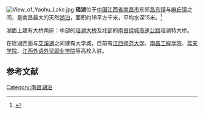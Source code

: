 {{coord|28|41|21|N|116|03|39|E|display=title|scale:10000}}
[[File:View_of_Yaohu_Lake.jpg|thumb]]
'''瑶湖'''位于[[中国|中国]][[江西省|江西省]][[南昌市|南昌市]]东郊[[昌东镇|昌东镇]]与[[麻丘镇|麻丘镇]]之间，是南昌最大的天然[[湖泊|湖泊]]，面积约18平方千米，平均水深15米。<ref>{{cite journal |author=欧阳球林，高桂青 |title=瑶湖水环境容量的研究 |journal=南昌工程学院学报 |year=2008 |volume=27 |issue=1 |pages= |url=http://www.cqvip.com/qk/97218a/2008001/26903916.html |access-date=2009-11-19 |archive-date=2020-07-21 |archive-url=https://web.archive.org/web/20200721140458/http://www.cqvip.com/qk/97218a/2008001/26903916.html |dead-url=no }}</ref>

湖面上建有大桥两座：中部的[[瑶湖大桥|瑶湖大桥]]及北部的[[南昌绕城高速公路|南昌绕城高速公路]]瑶湖特大桥。

在瑶湖西面与[[艾溪湖|艾溪湖]]之间建有大学城，目前有[[江西师范大学|江西师范大学]]、[[南昌工程学院|南昌工程学院]]、[[蓝天学院|蓝天学院]]、[[江西外语外贸职业学院|江西外语外贸职业学院]]等高校入驻。

==参考文献==
{{reflist}}
{{DEFAULTSORT:Y瑶}}
[[Category:南昌湖泊|Category:南昌湖泊]]